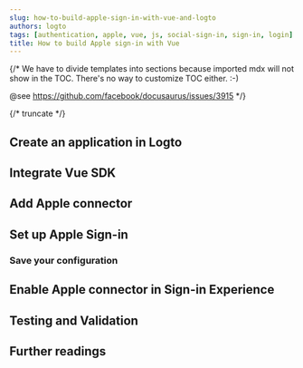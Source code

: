```yaml
---
slug: how-to-build-apple-sign-in-with-vue-and-logto
authors: logto
tags: [authentication, apple, vue, js, social-sign-in, sign-in, login]
title: How to build Apple sign-in with Vue
---
```


{/*
  We have to divide templates into sections because imported mdx will not show in the TOC.
  There's no way to customize TOC either. :-)

  @see https://github.com/facebook/docusaurus/issues/3915
*/}



{/* truncate */}

<Intro connector={connector} sdk="Vue" link="https://vuejs.org/" />

## Create an application in Logto

<CreateApplication type="Single page app" framework="Vue" />

## Integrate Vue SDK

<IntegrateSdk />

## Add Apple connector

<AddSocialConnector connector={connector} framework="Vue" />

## Set up Apple Sign-in

<ConnectorGuide />

### Save your configuration

<SaveYourConfiguration connector={connector} />

## Enable Apple connector in Sign-in Experience

<EnableSocialConnector connector={connector} />

## Testing and Validation

<TestingAndValidation connector={connector} sdk="Vue" />

## Further readings

<FurtherReadings />
